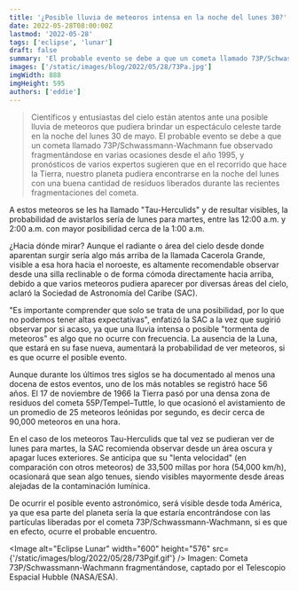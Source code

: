 ```yaml
---
title: '¿Posible lluvia de meteoros intensa en la noche del lunes 30?'
date: 2022-05-28T08:00:00Z
lastmod: '2022-05-28'
tags: ['eclipse', 'lunar']
draft: false
summary: 'El probable evento se debe a que un cometa llamado 73P/Schwassmann-Wachmann fue observado fragmentándose en varias ocasiones desde el año 1995.'
images: ['/static/images/blog/2022/05/28/73Pa.jpg']
imgWidth: 888
imgHeight: 595
authors: ['eddie']
---
```


> Científicos y entusiastas del cielo están atentos ante una posible lluvia de meteoros que pudiera brindar un espectáculo celeste tarde en la noche del lunes 30 de mayo. El probable evento se debe a que un cometa llamado 73P/Schwassmann-Wachmann fue observado fragmentándose en varias ocasiones desde el año 1995, y pronósticos de varios expertos sugieren que en el recorrido que hace la Tierra, nuestro planeta pudiera encontrarse en la noche del lunes con una buena cantidad de residuos liberados durante las recientes fragmentaciones del cometa.

A estos meteoros se les ha llamado "Tau-Herculids" y de resultar visibles, la probabilidad de avistarlos sería de lunes para martes, entre las 12:00 a.m. y 2:00 a.m. con mayor posibilidad cerca de la 1:00 a.m.

¿Hacia dónde mirar? Aunque el radiante o área del cielo desde donde aparentan surgir sería algo más arriba de la llamada Cacerola Grande, visible a esa hora hacia el noroeste, es altamente recomendable observar desde una silla reclinable o de forma cómoda directamente hacia arriba, debido a que varios meteoros pudiera aparecer por diversas áreas del cielo, aclaró la Sociedad de Astronomía del Caribe (SAC).

"Es importante comprender que solo se trata de una posibilidad, por lo que no podemos tener altas expectativas", enfatizó la SAC a la vez que sugirió observar por si acaso, ya que una lluvia intensa o posible "tormenta de meteoros" es algo que no ocurre con frecuencia. La ausencia de la Luna, que estará en su fase nueva, aumentará la probabilidad de ver meteoros, si es que ocurre el posible evento.

Aunque durante los últimos tres siglos se ha documentado al menos una docena de estos eventos, uno de los más notables se registró hace 56 años. El 17 de noviembre de 1966 la Tierra pasó por una densa zona de residuos del cometa 55P/Tempel–Tuttle, lo que ocasionó el avistamiento de un promedio de 25 meteoros leónidas por segundo, es decir cerca de 90,000 meteoros en una hora.

En el caso de los meteoros Tau-Herculids que tal vez se pudieran ver de lunes para martes, la SAC recomienda observar desde un área oscura y apagar luces exteriores. Se anticipa que su "lenta velocidad" (en comparación con otros meteoros) de 33,500 millas por hora (54,000 km/h), ocasionará que sean algo tenues, siendo visibles mayormente desde áreas alejadas de la contaminación lumínica.

De ocurrir el posible evento astronómico, será visible desde toda América, ya que esa parte del planeta sería la que estaría encontrándose con las partículas liberadas por el cometa 73P/Schwassmann-Wachmann, si es que en efecto, ocurre el probable encuentro.

<Image
  alt="Eclipse Lunar"
  width="600"
  height="576"
  src={'/static/images/blog/2022/05/28/73Pgif.gif'}
/>
<ImageCaption>
  Imagen: Cometa 73P/Schwassmann-Wachmann fragmentándose, captado por el Telescopio Espacial Hubble
  (NASA/ESA).
</ImageCaption>
